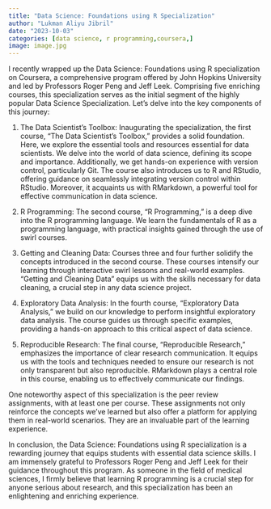 ```yaml
---
title: "Data Science: Foundations using R Specialization"
author: "Lukman Aliyu Jibril"
date: "2023-10-03"
categories: [data science, r programming,coursera,]
image: image.jpg
---
```


I recently wrapped up the Data Science: Foundations using R specialization on Coursera, a comprehensive program offered by John Hopkins University and led by Professors Roger Peng and Jeff Leek. Comprising five enriching courses, this specialization serves as the initial segment of the highly popular Data Science Specialization. Let's delve into the key components of this journey:

1. The Data Scientist's Toolbox: Inaugurating the specialization, the first course, "The Data Scientist's Toolbox," provides a solid foundation. Here, we explore the essential tools and resources essential for data scientists. We delve into the world of data science, defining its scope and importance. Additionally, we get hands-on experience with version control, particularly Git. The course also introduces us to R and RStudio, offering guidance on seamlessly integrating version control within RStudio. Moreover, it acquaints us with RMarkdown, a powerful tool for effective communication in data science.

2. R Programming: The second course, "R Programming," is a deep dive into the R programming language. We learn the fundamentals of R as a programming language, with practical insights gained through the use of swirl courses.

3. Getting and Cleaning Data: Courses three and four further solidify the concepts introduced in the second course. These courses intensify our learning through interactive swirl lessons and real-world examples. "Getting and Cleaning Data" equips us with the skills necessary for data cleaning, a crucial step in any data science project.

4. Exploratory Data Analysis: In the fourth course, "Exploratory Data Analysis," we build on our knowledge to perform insightful exploratory data analysis. The course guides us through specific examples, providing a hands-on approach to this critical aspect of data science.

5. Reproducible Research: The final course, "Reproducible Research," emphasizes the importance of clear research communication. It equips us with the tools and techniques needed to ensure our research is not only transparent but also reproducible. RMarkdown plays a central role in this course, enabling us to effectively communicate our findings.

One noteworthy aspect of this specialization is the peer review assignments, with at least one per course. These assignments not only reinforce the concepts we've learned but also offer a platform for applying them in real-world scenarios. They are an invaluable part of the learning experience.

In conclusion, the Data Science: Foundations using R specialization is a rewarding journey that equips students with essential data science skills. I am immensely grateful to Professors Roger Peng and Jeff Leek for their guidance throughout this program. As someone in the field of medical sciences, I firmly believe that learning R programming is a crucial step for anyone serious about research, and this specialization has been an enlightening and enriching experience.





